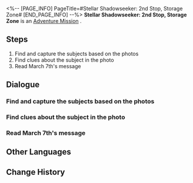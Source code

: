 <%-- [PAGE_INFO]
PageTitle=#Stellar Shadowseeker: 2nd Stop, Storage Zone#
[END_PAGE_INFO] --%>
{{Stub|Dialogue, characters, and location(s)}}
{{Mission Infobox
|id            = 8002102
|title         = 
|image         = Mission Stellar Shadowseeker: 2nd Stop, Storage Zone.png
|type          = Adventure
|event_name    = 
|chapter       = 
|requirements  = 
* Reach [[Trailblaze Level]] 21
* [[Adventure Mission]] ''[[Stellar Shadowseeker: 1st Stop, Master Control Zone]]'' completed
|summary       = <!--official mission summary from Fate's Atlas-->
|characters    = <!--characters that appear in this mission-->
|startLocation = <!--location as it intially appears on the mission screen-->
|world         = <!--i.e. Penacony-->
|area          = <!--i.e. A Child's Dream-->
|prev          = 
|next          = Stellar Shadowseeker: 3rd Stop, Supply Zone
|exp           = 
|credits       = 
|stellarJade   = 
|other         = 
}}
'''Stellar Shadowseeker: 2nd Stop, Storage Zone''' is an [[Adventure Mission]]<!--in [world]-->.

==Steps==
# Find and capture the subjects based on the photos
# Find clues about the subject in the photo
# Read March 7th's message

<!--
==Gameplay Notes==

--><!--
==Trial Character==

-->
==Dialogue==
{{Stub Dialogue}}
===Find and capture the subjects based on the photos===
{{Mission Description|type=adventure|location=<!--to be added-->|The shadowy object in the photo looks somewhat familiar. It must be something from the Storage Zone...}}
{{Dialogue Start}}
:{{tx}}
{{Dialogue End}}

===Find clues about the subject in the photo===
{{Mission Description|type=adventure|location=<!--to be added-->|update|The shadowy object in the photo looks somewhat familiar. It must be something from the Storage Zone...}}
{{Dialogue Start}}
:{{tx}}
{{Dialogue End}}

===Read March 7th's message===
{{Mission Description|type=adventure|location=<!--to be added-->|update|The shadowy object in the photo looks somewhat familiar. It must be something from the Storage Zone...}}
{{Dialogue Start}}
:{{tx}}
{{Dialogue End}}

==Other Languages==
{{Other Languages
|en   = Stellar Shadowseeker: 2nd Stop, Storage Zone
|zhs  = 星旅寻影•第二站•收容舱段
|zht  = 星旅尋影•第二站•收容艙段
|ja   = 星々の影を探して・2駅目・収容部分
|ko   = 그림자를 찾는 별의 여정•두 번째 역•보관 캐빈
|es   = Fotografías estelares, 2.ª parada: zona de almacenamiento
|fr   = Sur la piste des ombres des étoiles : 2e arrêt, Zone de stockage
|ru   = Искатели теней: Вторая остановка - Зона хранения
|th   = ท่องดาราเฟ้นเงา: สถานีที่ 2 - Storage Zone
|vi   = Tìm Ảnh Hành Trình Sao: Trạm Thứ 2, Khoang Thu Dung
|de   = Stellarer Schattensucher: Zweiter Halt &ndash; Lagerzone
|id   = Penjelajah Bayangan Bintang: Perhentian 2 - Storage Zone
|pt   = Sombrio Estelar: 2ª Parada, Zona de Armazenamento
}}

==Change History==
{{Change History|1.5}}
